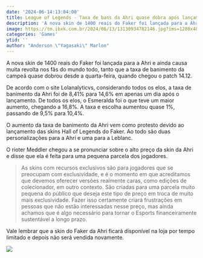 ```yaml
---
date: '2024-06-14:13:04:00'
title: League of Legends - Taxa de bans da Ahri quase dobra após lançamento de skin do Faker
description: 'A nova skin de 1400 reais do Faker foi lançada para a Ahri e ainda causa muita revolta nos fãs do mundo todo, tanto que a taxa de banimento da campeã quase dobrou desde a quarta-feira, quando chegou o patch 14.12.'
image: https://tm.ibxk.com.br/2024/06/13/13130934782146.jpg?ims=1280x480
categories: 'Games'
ytid: ''
author: "Anderson \"Yagasaki\" Marlon"
---
```


A nova skin de 1400 reais do Faker foi lançada para a Ahri e ainda causa muita revolta nos fãs do mundo todo, tanto que a taxa de banimento da campeã quase dobrou desde a quarta-feira, quando chegou o patch 14.12.

De acordo com o site Lolanalyticvs, considerando todos os elos, a taxa de banimento da Ahri foi de 8,41% para 14,6% em apenas um dia após o lançamento. De todos os elos, o Esmeralda foi o que teve um maior aumento, chegando a 16,8%. A taxa e escolha aumentou quase 1%, passando de 9,5% para 10,4%.

O aumento da taxa de banimento da Ahri vem como protesto devido ao lançamento das skins Hall of Legends do Faker. Ao todo são duas personalizações para a Ahri e uma para a Leblanc.

O rioter Meddler chegou a se pronunciar sobre o alto preço da skin da Ahri e disse que ela é feita para uma pequena parcela dos jogadores.

> As skins com recursos exclusivos são para jogadores que se preocupam com exclusividade, e é o momento em que acreditamos que devemos oferecer versões realmente caras, como edições de colecionador, em outro contexto. São criadas para uma parcela muito pequena do público que deseja este tipo de preço em troca de muito mais exclusividade. Fazer isso certamente criará frustrações em pessoas que não estão interessadas nesse preço, mas ainda achamos que é algo necessário para tornar o Esports financeiramente sustentável a longo prazo.

Vale lembrar que a skin do Faker da Ahri ficará disponível na loja por tempo limitado e depois não será vendida novamente.

![](https://noticias.maisesports.com.br/wp-content/uploads/2024/05/nova-skin-ahri-lenda-ascendida-faker-lol-1120x630.jpeg)
